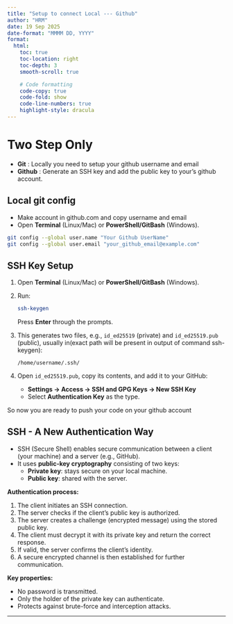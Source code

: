 ```yaml
---
title: "Setup to connect Local --- Github"
author: "HRM"
date: 19 Sep 2025
date-format: "MMMM DD, YYYY"
format:
  html:
    toc: true
    toc-location: right
    toc-depth: 3
    smooth-scroll: true

    # Code formatting
    code-copy: true
    code-fold: show
    code-line-numbers: true
    highlight-style: dracula
---
```


# Two Step Only

- **Git** : Locally you need to setup your github username and email
- **Github** : Generate an SSH key and add the public key to your's github account.

## Local git config

- Make account in github.com and copy username and email  
- Open **Terminal** (Linux/Mac) or **PowerShell/GitBash** (Windows).  

```bash
git config --global user.name "Your Github UserName"
git config --global user.email "your_github_email@example.com"
```

## SSH Key Setup

1. Open **Terminal** (Linux/Mac) or **PowerShell/GitBash** (Windows).
2. Run:

   ```bash
   ssh-keygen
   ```

   Press **Enter** through the prompts.
3. This generates two files, e.g., `id_ed25519` (private) and `id_ed25519.pub` (public), usually in(exact path will be present in output of command ssh-keygen):

   ```
   /home/username/.ssh/
   ```
4. Open `id_ed25519.pub`, copy its contents, and add it to your GitHub:

   * **Settings → Access → SSH and GPG Keys → New SSH Key**
   * Select **Authentication Key** as the type.


So now you are ready to push your code on your github account

## SSH - A New Authentication Way

- SSH (Secure Shell) enables secure communication between a client (your machine) and a server (e.g., GitHub).
- It uses **public-key cryptography** consisting of two keys:
    - **Private key**: stays secure on your local machine.
    - **Public key**: shared with the server.

**Authentication process:**

1. The client initiates an SSH connection.
2. The server checks if the client’s public key is authorized.
3. The server creates a challenge (encrypted message) using the stored public key.
4. The client must decrypt it with its private key and return the correct response.
5. If valid, the server confirms the client’s identity.
6. A secure encrypted channel is then established for further communication.

**Key properties:**

- No password is transmitted.
- Only the holder of the private key can authenticate.
- Protects against brute-force and interception attacks.

***